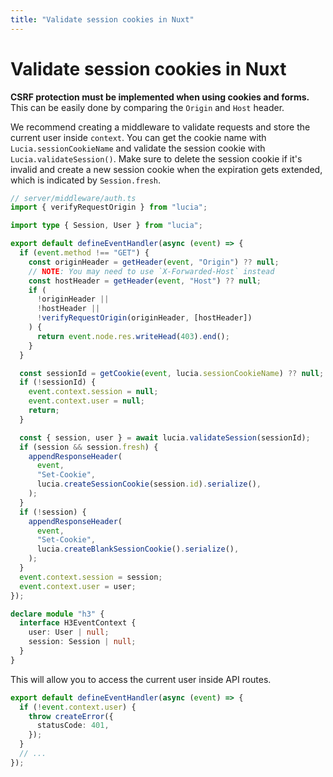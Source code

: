 ```yaml
---
title: "Validate session cookies in Nuxt"
---
```


# Validate session cookies in Nuxt

**CSRF protection must be implemented when using cookies and forms.** This can be easily done by comparing the `Origin` and `Host` header.

We recommend creating a middleware to validate requests and store the current user inside `context`. You can get the cookie name with `Lucia.sessionCookieName` and validate the session cookie with `Lucia.validateSession()`. Make sure to delete the session cookie if it's invalid and create a new session cookie when the expiration gets extended, which is indicated by `Session.fresh`.

```ts
// server/middleware/auth.ts
import { verifyRequestOrigin } from "lucia";

import type { Session, User } from "lucia";

export default defineEventHandler(async (event) => {
  if (event.method !== "GET") {
    const originHeader = getHeader(event, "Origin") ?? null;
    // NOTE: You may need to use `X-Forwarded-Host` instead
    const hostHeader = getHeader(event, "Host") ?? null;
    if (
      !originHeader ||
      !hostHeader ||
      !verifyRequestOrigin(originHeader, [hostHeader])
    ) {
      return event.node.res.writeHead(403).end();
    }
  }

  const sessionId = getCookie(event, lucia.sessionCookieName) ?? null;
  if (!sessionId) {
    event.context.session = null;
    event.context.user = null;
    return;
  }

  const { session, user } = await lucia.validateSession(sessionId);
  if (session && session.fresh) {
    appendResponseHeader(
      event,
      "Set-Cookie",
      lucia.createSessionCookie(session.id).serialize(),
    );
  }
  if (!session) {
    appendResponseHeader(
      event,
      "Set-Cookie",
      lucia.createBlankSessionCookie().serialize(),
    );
  }
  event.context.session = session;
  event.context.user = user;
});

declare module "h3" {
  interface H3EventContext {
    user: User | null;
    session: Session | null;
  }
}
```

This will allow you to access the current user inside API routes.

```ts
export default defineEventHandler(async (event) => {
  if (!event.context.user) {
    throw createError({
      statusCode: 401,
    });
  }
  // ...
});
```
